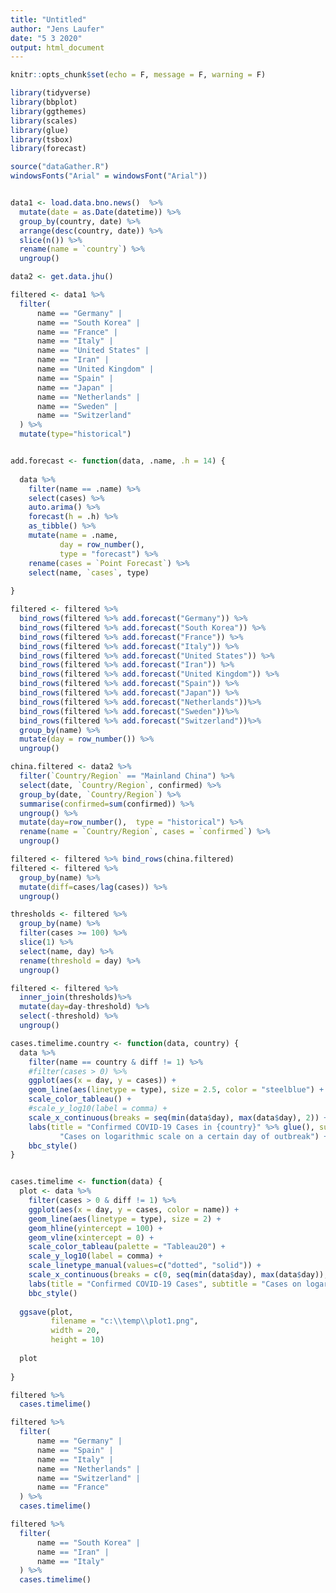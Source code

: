 ```yaml
---
title: "Untitled"
author: "Jens Laufer"
date: "5 3 2020"
output: html_document
---
```


```r
knitr::opts_chunk$set(echo = F, message = F, warning = F)
```

```r
library(tidyverse)
library(bbplot)
library(ggthemes)
library(scales)
library(glue)
library(tsbox)
library(forecast)

source("dataGather.R")
windowsFonts("Arial" = windowsFont("Arial"))
```


```r
```


```r


data1 <- load.data.bno.news()  %>%
  mutate(date = as.Date(datetime)) %>%
  group_by(country, date) %>%
  arrange(desc(country, date)) %>%
  slice(n()) %>%
  rename(name = `country`) %>% 
  ungroup()

data2 <- get.data.jhu()

```




```r
filtered <- data1 %>% 
  filter(
      name == "Germany" |
      name == "South Korea" |
      name == "France" |
      name == "Italy" |
      name == "United States" |
      name == "Iran" |
      name == "United Kingdom" |
      name == "Spain" |
      name == "Japan" |
      name == "Netherlands" |
      name == "Sweden" |
      name == "Switzerland"
  ) %>% 
  mutate(type="historical") 


add.forecast <- function(data, .name, .h = 14) {
  
  data %>%
    filter(name == .name) %>%
    select(cases) %>%
    auto.arima() %>%
    forecast(h = .h) %>%
    as_tibble() %>%
    mutate(name = .name,
           day = row_number(),
           type = "forecast") %>%
    rename(cases = `Point Forecast`) %>%
    select(name, `cases`, type)
  
}

filtered <- filtered %>%
  bind_rows(filtered %>% add.forecast("Germany")) %>%
  bind_rows(filtered %>% add.forecast("South Korea")) %>%
  bind_rows(filtered %>% add.forecast("France")) %>%
  bind_rows(filtered %>% add.forecast("Italy")) %>% 
  bind_rows(filtered %>% add.forecast("United States")) %>%
  bind_rows(filtered %>% add.forecast("Iran")) %>% 
  bind_rows(filtered %>% add.forecast("United Kingdom")) %>%
  bind_rows(filtered %>% add.forecast("Spain")) %>%
  bind_rows(filtered %>% add.forecast("Japan")) %>%
  bind_rows(filtered %>% add.forecast("Netherlands"))%>%
  bind_rows(filtered %>% add.forecast("Sweden"))%>%
  bind_rows(filtered %>% add.forecast("Switzerland"))%>%
  group_by(name) %>%
  mutate(day = row_number()) %>%
  ungroup()
```


```r
china.filtered <- data2 %>%
  filter(`Country/Region` == "Mainland China") %>%
  select(date, `Country/Region`, confirmed) %>%
  group_by(date, `Country/Region`) %>% 
  summarise(confirmed=sum(confirmed)) %>% 
  ungroup() %>% 
  mutate(day=row_number(),  type = "historical") %>% 
  rename(name = `Country/Region`, cases = `confirmed`) %>% 
  ungroup() 

filtered <- filtered %>% bind_rows(china.filtered)
filtered <- filtered %>% 
  group_by(name) %>% 
  mutate(diff=cases/lag(cases)) %>% 
  ungroup()

thresholds <- filtered %>% 
  group_by(name) %>% 
  filter(cases >= 100) %>% 
  slice(1) %>% 
  select(name, day) %>% 
  rename(threshold = day) %>% 
  ungroup()

filtered <- filtered %>% 
  inner_join(thresholds)%>% 
  mutate(day=day-threshold) %>% 
  select(-threshold) %>% 
  ungroup()


```






```r
cases.timelime.country <- function(data, country) {
  data %>%
    filter(name == country & diff != 1) %>%
    #filter(cases > 0) %>%
    ggplot(aes(x = day, y = cases)) +
    geom_line(aes(linetype = type), size = 2.5, color = "steelblue") +
    scale_color_tableau() +
    #scale_y_log10(label = comma) +
    scale_x_continuous(breaks = seq(min(data$day), max(data$day), 2)) +
    labs(title = "Confirmed COVID-19 Cases in {country}" %>% glue(), subtitle =
           "Cases on logarithmic scale on a certain day of outbreak") +
    bbc_style()
}


cases.timelime <- function(data) {
  plot <- data %>%
    filter(cases > 0 & diff != 1) %>%
    ggplot(aes(x = day, y = cases, color = name)) +
    geom_line(aes(linetype = type), size = 2) +
    geom_hline(yintercept = 100) +
    geom_vline(xintercept = 0) +
    scale_color_tableau(palette = "Tableau20") +
    scale_y_log10(label = comma) +
    scale_linetype_manual(values=c("dotted", "solid")) +
    scale_x_continuous(breaks = c(0, seq(min(data$day), max(data$day)), 10)) +
    labs(title = "Confirmed COVID-19 Cases", subtitle = "Cases on logarithmic scale in selected countries on a certain day of outbreak. Days are centered on the first past 100 cases.") +
    bbc_style()
  
  ggsave(plot,
         filename = "c:\\temp\\plot1.png",
         width = 20,
         height = 10)
  
  plot
  
}
```










```r
filtered %>% 
  cases.timelime()
```





```r
filtered %>% 
  filter(
      name == "Germany" |
      name == "Spain" |
      name == "Italy" |
      name == "Netherlands" |
      name == "Switzerland" |
      name == "France" 
  ) %>% 
  cases.timelime()
```

```r
filtered %>% 
  filter(
      name == "South Korea" |
      name == "Iran" |
      name == "Italy"  
  ) %>% 
  cases.timelime() 
```


